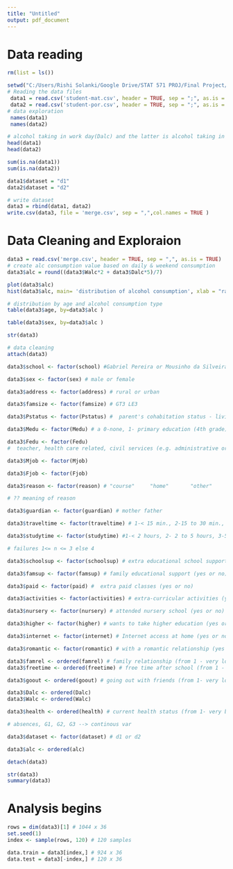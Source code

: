 ```yaml
---
title: "Untitled"
output: pdf_document
---
```

# Data reading 
```r
rm(list = ls())

setwd("C:/Users/Rishi Solanki/Google Drive/STAT 571 PROJ/Final Project/student")
# Reading the data files
 data1 = read.csv('student-mat.csv', header = TRUE, sep = ";", as.is = TRUE)
 data2 = read.csv('student-por.csv', header = TRUE, sep = ";", as.is = TRUE)
# data exploration
 names(data1)
 names(data2)

# alcohol taking in work day(Dalc) and the latter is alcohol taking in weekend(walc).
head(data1)
head(data2)

sum(is.na(data1))
sum(is.na(data2))

data1$dataset = "d1"
data2$dataset = "d2"

# write dataset
data3 = rbind(data1, data2)
write.csv(data3, file = 'merge.csv', sep = ",",col.names = TRUE )
```

# Data Cleaning and Exploraion
```r
data3 = read.csv('merge.csv', header = TRUE, sep = ",", as.is = TRUE)
# create alc consumption value based on daily & weekend consumption
data3$alc = round((data3$Walc*2 + data3$Dalc*5)/7)

plot(data3$alc)
hist(data3$alc, main= 'distribution of alcohol consumption', xlab = "rating", ylab = "frequency", ylim = c(0,650),labels = TRUE, breaks=c(0,1,2,3,4,5))

# distribution by age and alcohol consumption type
table(data3$age, by=data3$alc )

table(data3$sex, by=data3$alc )

str(data3)

# data cleaning
attach(data3)

data3$school <- factor(school) #Gabriel Pereira or Mousinho da Silveira

data3$sex <- factor(sex) # male or female

data3$address <- factor(address) # rural or urban

data3$famsize <- factor(famsize) # GT3 LE3

data3$Pstatus <- factor(Pstatus) #  parent's cohabitation status - living together or apart)

data3$Medu <- factor(Medu) # a 0-none, 1- primary education (4th grade), 2- 5th to 9th grade, 3- secondary education or 4 - higher education

data3$Fedu <- factor(Fedu)
#  teacher, health care related, civil services (e.g. administrative or police), at home or other.

data3$Mjob <- factor(Mjob) 

data3$Fjob <- factor(Fjob)

data3$reason <- factor(reason) # "course"     "home"       "other"     "reputation"

# ?? meaning of reason

data3$guardian <- factor(guardian) # mother father

data3$traveltime <- factor(traveltime) # 1-< 15 min., 2-15 to 30 min., 3-30 min. to 1 hour or 4 -> 1 hour)

data3$studytime <- factor(studytime) #1-< 2 hours, 2- 2 to 5 hours, 3-5 to 10 hours or 4 -> 10 hours

# failures 1<= n <= 3 else 4

data3$schoolsup <- factor(schoolsup) # extra educational school support: yes or no

data3$famsup <- factor(famsup) # family educational support (yes or no)

data3$paid <- factor(paid) #  extra paid classes (yes or no)

data3$activities <- factor(activities) # extra-curricular activities (yes or no)

data3$nursery <- factor(nursery) # attended nursery school (yes or no)

data3$higher <- factor(higher) # wants to take higher education (yes or no)

data3$internet <- factor(internet) # Internet access at home (yes or no) 

data3$romantic <- factor(romantic) # with a romantic relationship (yes or no)

data3$famrel <- ordered(famrel) # family relationship (from 1 - very low to 5- very high)
data3$freetime <- ordered(freetime) # free time after school (from 1 - very low to 5- very high)

data3$goout <- ordered(goout) # going out with friends (from 1- very low to 5- very high)

data3$Dalc <- ordered(Dalc)
data3$Walc <- ordered(Walc)

data3$health <- ordered(health) # current health status (from 1- very bad to 5- very good)

# absences, G1, G2, G3 --> continous var

data3$dataset <- factor(dataset) # d1 or d2

data3$alc <- ordered(alc)

detach(data3)

str(data3)
summary(data3)
```

# Analysis begins
```r
rows = dim(data3)[1] # 1044 x 36
set.seed(1)
index <- sample(rows, 120) # 120 samples

data.train = data3[index,] # 924 x 36
data.test = data3[-index,] # 120 x 36
```

